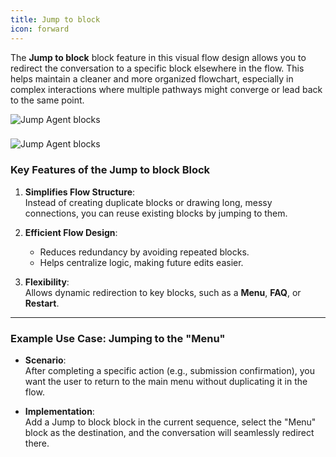 ```yaml
---
title: Jump to block
icon: forward
---
```

The **Jump to block** block feature in this visual flow design allows you to redirect the conversation to a specific block elsewhere in the flow. This helps maintain a cleaner and more organized flowchart, especially in complex interactions where multiple pathways might converge or lead back to the same point.

<Frame style={{ maxWidth: '400px' }}>
  <img src="/images/blocks/logic/jump1.png" alt="Jump Agent blocks" />
</Frame>

###
<Frame style={{ maxWidth: '400px' }}>
  <img src="/images/blocks/logic/jump2.png" alt="Jump Agent blocks" />
</Frame>

### Key Features of the Jump to block Block
1. **Simplifies Flow Structure**:  
   Instead of creating duplicate blocks or drawing long, messy connections, you can reuse existing blocks by jumping to them.

2. **Efficient Flow Design**:  
   - Reduces redundancy by avoiding repeated blocks.  
   - Helps centralize logic, making future edits easier.

3. **Flexibility**:  
   Allows dynamic redirection to key blocks, such as a **Menu**, **FAQ**, or **Restart**.

---

### Example Use Case: Jumping to the "Menu"
- **Scenario**:  
  After completing a specific action (e.g., submission confirmation), you want the user to return to the main menu without duplicating it in the flow.  

- **Implementation**:  
  Add a Jump to block block in the current sequence, select the "Menu" block as the destination, and the conversation will seamlessly redirect there.  